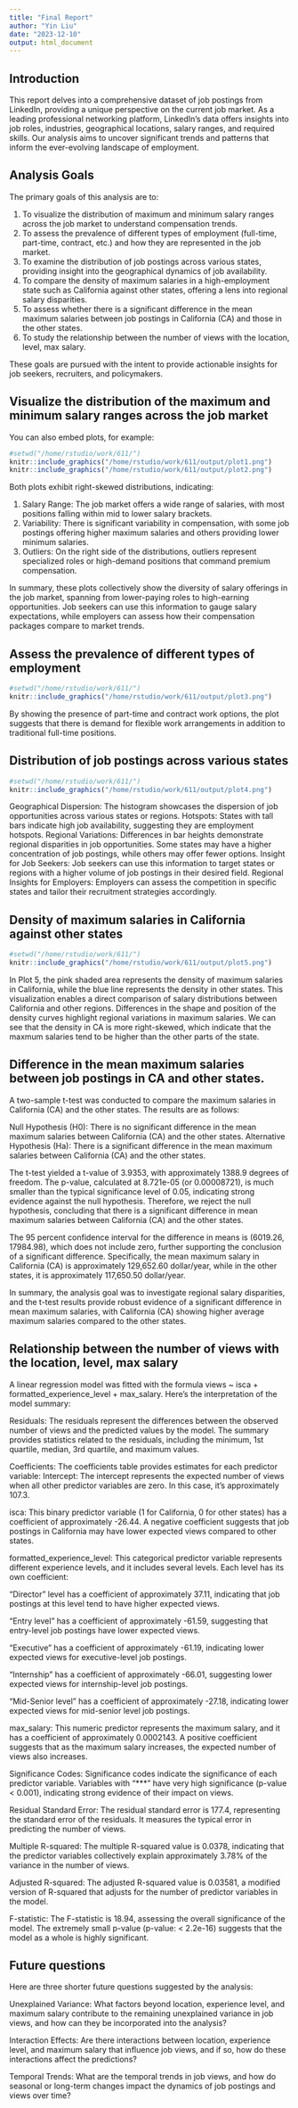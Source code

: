 ```yaml
---
title: "Final Report"
author: "Yin Liu"
date: "2023-12-10"
output: html_document
---
```


## Introduction


This report delves into a comprehensive dataset of job postings from LinkedIn, providing a unique perspective on the current job market. As a leading professional networking platform, LinkedIn's data offers insights into job roles, industries, geographical locations, salary ranges, and required skills. Our analysis aims to uncover significant trends and patterns that inform the ever-evolving landscape of employment.

## Analysis Goals

The primary goals of this analysis are to:


1. To visualize the distribution of maximum and minimum salary ranges across the job market to understand compensation trends.
2. To assess the prevalence of different types of employment (full-time, part-time, contract, etc.) and how they are represented in the job market.
3. To examine the distribution of job postings across various states, providing insight into the geographical dynamics of job availability.
4. To compare the density of maximum salaries in a high-employment state such as California against other states, offering a lens into regional salary disparities.
5. To assess whether there is a significant difference in the mean maximum salaries between job postings in California (CA) and those in the other states.
6. To study the relationship between the number of views with the location, level,  max salary.

These goals are pursued with the intent to provide actionable insights for job seekers, recruiters, and policymakers.


## Visualize the distribution of the maximum and minimum salary ranges across the job market

You can also embed plots, for example:

```r
#setwd("/home/rstudio/work/611/")
knitr::include_graphics("/home/rstudio/work/611/output/plot1.png")
knitr::include_graphics("/home/rstudio/work/611/output/plot2.png")

```
Both plots exhibit right-skewed distributions, indicating:

1. Salary Range: The job market offers a wide range of salaries, with most positions falling within mid to lower salary brackets.
2. Variability: There is significant variability in compensation, with some job postings offering higher maximum salaries and others providing lower minimum salaries.
3. Outliers: On the right side of the distributions, outliers represent specialized roles or high-demand positions that command premium compensation.

In summary, these plots collectively show the diversity of salary offerings in the job market, spanning from lower-paying roles to high-earning opportunities. Job seekers can use this information to gauge salary expectations, while employers can assess how their compensation packages compare to market trends.



## Assess the prevalence of different types of employment 
```r

#setwd("/home/rstudio/work/611/")
knitr::include_graphics("/home/rstudio/work/611/output/plot3.png")
```
By showing the presence of part-time and contract work options, the plot suggests that there is demand for flexible work arrangements in addition to traditional full-time positions.


## Distribution of job postings across various states

```r

#setwd("/home/rstudio/work/611/")
knitr::include_graphics("/home/rstudio/work/611/output/plot4.png")
```

Geographical Dispersion: The histogram showcases the dispersion of job opportunities across various states or regions.
Hotspots: States with tall bars indicate high job availability, suggesting they are employment hotspots.
Regional Variations: Differences in bar heights demonstrate regional disparities in job opportunities. Some states may have a higher concentration of job postings, while others may offer fewer options.
Insight for Job Seekers: Job seekers can use this information to target states or regions with a higher volume of job postings in their desired field.
Regional Insights for Employers: Employers can assess the competition in specific states and tailor their recruitment strategies accordingly.

##  Density of maximum salaries in California against other states


```r
#setwd("/home/rstudio/work/611/")
knitr::include_graphics("/home/rstudio/work/611/output/plot5.png")
```

In Plot 5, the pink shaded area represents the density of maximum salaries in California, while the blue line represents the density in other states. This visualization enables a direct comparison of salary distributions between California and other regions. Differences in the shape and position of the density curves highlight regional variations in maximum salaries. We can see that the density in CA is more right-skewed, which indicate that the maxmum salaries tend to be higher than the other parts of the state.

## Difference in the mean maximum salaries between job postings in CA and other states.

A two-sample t-test was conducted to compare the maximum salaries in California (CA) and the other states. The results are as follows:

Null Hypothesis (H0): There is no significant difference in the mean maximum salaries between California (CA) and the other states.
Alternative Hypothesis (Ha): There is a significant difference in the mean maximum salaries between California (CA) and the other states.

The t-test yielded a t-value of 3.9353, with approximately 1388.9 degrees of freedom. The p-value, calculated at 8.721e-05 (or 0.00008721), is much smaller than the typical significance level of 0.05, indicating strong evidence against the null hypothesis. Therefore, we reject the null hypothesis, concluding that there is a significant difference in mean maximum salaries between California (CA) and the other states.

The 95 percent confidence interval for the difference in means is (6019.26, 17984.98), which does not include zero, further supporting the conclusion of a significant difference. Specifically, the mean maximum salary in California (CA) is approximately 129,652.60 dollar/year, while in the other states, it is approximately 117,650.50 dollar/year.

In summary, the analysis goal was to investigate regional salary disparities, and the t-test results provide robust evidence of a significant difference in mean maximum salaries, with California (CA) showing higher average maximum salaries compared to the other states.

## Relationship between the number of views with the location, level,  max salary

A linear regression model was fitted with the formula views ~ isca + formatted_experience_level + max_salary. Here's the interpretation of the model summary:

Residuals: The residuals represent the differences between the observed number of views and the predicted values by the model. The summary provides statistics related to the residuals, including the minimum, 1st quartile, median, 3rd quartile, and maximum values.

Coefficients: The coefficients table provides estimates for each predictor variable:
Intercept: The intercept represents the expected number of views when all other predictor variables are zero. In this case, it's approximately 107.3.

isca: This binary predictor variable (1 for California, 0 for other states) has a coefficient of approximately -26.44. A negative coefficient suggests that job postings in California may have lower expected views compared to other states.

formatted_experience_level: This categorical predictor variable represents different experience levels, and it includes several levels. Each level has its own coefficient:

"Director" level has a coefficient of approximately 37.11, indicating that job postings at this level tend to have higher expected views.

"Entry level" has a coefficient of approximately -61.59, suggesting that entry-level job postings have lower expected views.

"Executive" has a coefficient of approximately -61.19, indicating lower expected views for executive-level job postings.

"Internship" has a coefficient of approximately -66.01, suggesting lower expected views for internship-level job postings.

"Mid-Senior level" has a coefficient of approximately -27.18, indicating lower expected views for mid-senior level job postings.

max_salary: This numeric predictor represents the maximum salary, and it has a coefficient of approximately 0.0002143. A positive coefficient suggests that as the maximum salary increases, the expected number of views also increases.

Significance Codes: Significance codes indicate the significance of each predictor variable. Variables with "***" have very high significance (p-value < 0.001), indicating strong evidence of their impact on views.

Residual Standard Error: The residual standard error is 177.4, representing the standard error of the residuals. It measures the typical error in predicting the number of views.

Multiple R-squared: The multiple R-squared value is 0.0378, indicating that the predictor variables collectively explain approximately 3.78% of the variance in the number of views.

Adjusted R-squared: The adjusted R-squared value is 0.03581, a modified version of R-squared that adjusts for the number of predictor variables in the model.

F-statistic: The F-statistic is 18.94, assessing the overall significance of the model. The extremely small p-value (p-value: < 2.2e-16) suggests that the model as a whole is highly significant.

## Future questions

Here are three shorter future questions suggested by the analysis:

Unexplained Variance: What factors beyond location, experience level, and maximum salary contribute to the remaining unexplained variance in job views, and how can they be incorporated into the analysis?

Interaction Effects: Are there interactions between location, experience level, and maximum salary that influence job views, and if so, how do these interactions affect the predictions?

Temporal Trends: What are the temporal trends in job views, and how do seasonal or long-term changes impact the dynamics of job postings and views over time?
